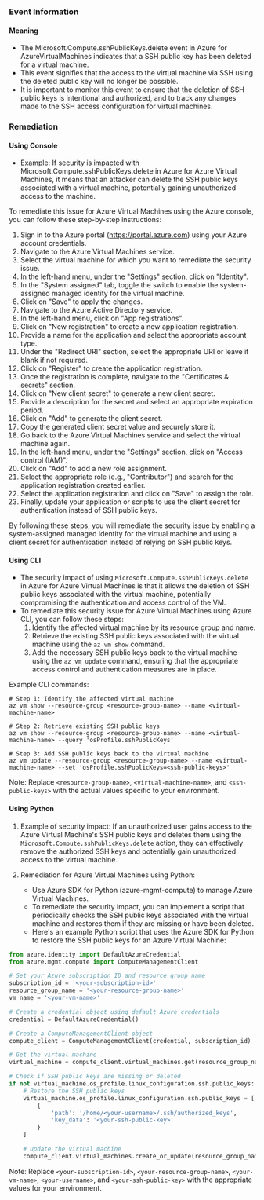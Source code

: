 
### Event Information

#### Meaning

- The Microsoft.Compute.sshPublicKeys.delete event in Azure for AzureVirtualMachines indicates that a SSH public key has been deleted for a virtual machine.
- This event signifies that the access to the virtual machine via SSH using the deleted public key will no longer be possible.
- It is important to monitor this event to ensure that the deletion of SSH public keys is intentional and authorized, and to track any changes made to the SSH access configuration for virtual machines.

### Remediation

#### Using Console

- Example: If security is impacted with Microsoft.Compute.sshPublicKeys.delete in Azure for Azure Virtual Machines, it means that an attacker can delete the SSH public keys associated with a virtual machine, potentially gaining unauthorized access to the machine.

To remediate this issue for Azure Virtual Machines using the Azure console, you can follow these step-by-step instructions:

1. Sign in to the Azure portal (https://portal.azure.com) using your Azure account credentials.
2. Navigate to the Azure Virtual Machines service.
3. Select the virtual machine for which you want to remediate the security issue.
4. In the left-hand menu, under the "Settings" section, click on "Identity".
5. In the "System assigned" tab, toggle the switch to enable the system-assigned managed identity for the virtual machine.
6. Click on "Save" to apply the changes.
7. Navigate to the Azure Active Directory service.
8. In the left-hand menu, click on "App registrations".
9. Click on "New registration" to create a new application registration.
10. Provide a name for the application and select the appropriate account type.
11. Under the "Redirect URI" section, select the appropriate URI or leave it blank if not required.
12. Click on "Register" to create the application registration.
13. Once the registration is complete, navigate to the "Certificates & secrets" section.
14. Click on "New client secret" to generate a new client secret.
15. Provide a description for the secret and select an appropriate expiration period.
16. Click on "Add" to generate the client secret.
17. Copy the generated client secret value and securely store it.
18. Go back to the Azure Virtual Machines service and select the virtual machine again.
19. In the left-hand menu, under the "Settings" section, click on "Access control (IAM)".
20. Click on "Add" to add a new role assignment.
21. Select the appropriate role (e.g., "Contributor") and search for the application registration created earlier.
22. Select the application registration and click on "Save" to assign the role.
23. Finally, update your application or scripts to use the client secret for authentication instead of SSH public keys.

By following these steps, you will remediate the security issue by enabling a system-assigned managed identity for the virtual machine and using a client secret for authentication instead of relying on SSH public keys.

#### Using CLI

- The security impact of using `Microsoft.Compute.sshPublicKeys.delete` in Azure for Azure Virtual Machines is that it allows the deletion of SSH public keys associated with the virtual machine, potentially compromising the authentication and access control of the VM.
- To remediate this security issue for Azure Virtual Machines using Azure CLI, you can follow these steps:
  1. Identify the affected virtual machine by its resource group and name.
  2. Retrieve the existing SSH public keys associated with the virtual machine using the `az vm show` command.
  3. Add the necessary SSH public keys back to the virtual machine using the `az vm update` command, ensuring that the appropriate access control and authentication measures are in place.

Example CLI commands:
```
# Step 1: Identify the affected virtual machine
az vm show --resource-group <resource-group-name> --name <virtual-machine-name>

# Step 2: Retrieve existing SSH public keys
az vm show --resource-group <resource-group-name> --name <virtual-machine-name> --query 'osProfile.sshPublicKeys'

# Step 3: Add SSH public keys back to the virtual machine
az vm update --resource-group <resource-group-name> --name <virtual-machine-name> --set 'osProfile.sshPublicKeys=<ssh-public-keys>'
```
Note: Replace `<resource-group-name>`, `<virtual-machine-name>`, and `<ssh-public-keys>` with the actual values specific to your environment.

#### Using Python

1. Example of security impact: If an unauthorized user gains access to the Azure Virtual Machine's SSH public keys and deletes them using the `Microsoft.Compute.sshPublicKeys.delete` action, they can effectively remove the authorized SSH keys and potentially gain unauthorized access to the virtual machine.

2. Remediation for Azure Virtual Machines using Python:
   - Use Azure SDK for Python (azure-mgmt-compute) to manage Azure Virtual Machines.
   - To remediate the security impact, you can implement a script that periodically checks the SSH public keys associated with the virtual machine and restores them if they are missing or have been deleted.
   - Here's an example Python script that uses the Azure SDK for Python to restore the SSH public keys for an Azure Virtual Machine:

```python
from azure.identity import DefaultAzureCredential
from azure.mgmt.compute import ComputeManagementClient

# Set your Azure subscription ID and resource group name
subscription_id = '<your-subscription-id>'
resource_group_name = '<your-resource-group-name>'
vm_name = '<your-vm-name>'

# Create a credential object using default Azure credentials
credential = DefaultAzureCredential()

# Create a ComputeManagementClient object
compute_client = ComputeManagementClient(credential, subscription_id)

# Get the virtual machine
virtual_machine = compute_client.virtual_machines.get(resource_group_name, vm_name)

# Check if SSH public keys are missing or deleted
if not virtual_machine.os_profile.linux_configuration.ssh.public_keys:
    # Restore the SSH public keys
    virtual_machine.os_profile.linux_configuration.ssh.public_keys = [
        {
            'path': '/home/<your-username>/.ssh/authorized_keys',
            'key_data': '<your-ssh-public-key>'
        }
    ]

    # Update the virtual machine
    compute_client.virtual_machines.create_or_update(resource_group_name, vm_name, virtual_machine)
```

Note: Replace `<your-subscription-id>`, `<your-resource-group-name>`, `<your-vm-name>`, `<your-username>`, and `<your-ssh-public-key>` with the appropriate values for your environment.

